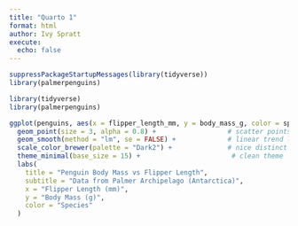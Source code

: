 ```yaml
---
title: "Quarto 1"
format: html
author: Ivy Spratt
execute: 
  echo: false
---
```



```r
suppressPackageStartupMessages(library(tidyverse))
library(palmerpenguins)
```


```r
library(tidyverse)
library(palmerpenguins)

ggplot(penguins, aes(x = flipper_length_mm, y = body_mass_g, color = species)) +
  geom_point(size = 3, alpha = 0.8) +                  # scatter points
  geom_smooth(method = "lm", se = FALSE) +             # linear trend lines by species
  scale_color_brewer(palette = "Dark2") +              # nice distinct colors
  theme_minimal(base_size = 15) +                       # clean theme
  labs(
    title = "Penguin Body Mass vs Flipper Length",
    subtitle = "Data from Palmer Archipelago (Antarctica)",
    x = "Flipper Length (mm)",
    y = "Body Mass (g)",
    color = "Species"
  )
```
